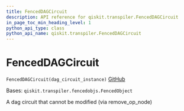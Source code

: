 ```yaml
---
title: FencedDAGCircuit
description: API reference for qiskit.transpiler.FencedDAGCircuit
in_page_toc_min_heading_level: 1
python_api_type: class
python_api_name: qiskit.transpiler.FencedDAGCircuit
---
```


# FencedDAGCircuit

<span id="qiskit.transpiler.FencedDAGCircuit" />

`FencedDAGCircuit(dag_circuit_instance)` [GitHub](https://github.com/qiskit/qiskit/tree/stable/0.20/qiskit/transpiler/fencedobjs.py "view source code")

Bases: `qiskit.transpiler.fencedobjs.FencedObject`

A dag circuit that cannot be modified (via remove\_op\_node)

